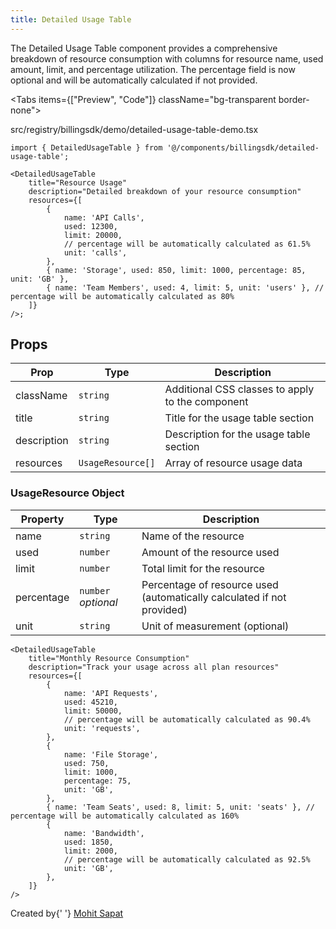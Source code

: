 ```yaml
---
title: Detailed Usage Table
---
```



The Detailed Usage Table component provides a comprehensive breakdown of resource consumption with columns for resource name, used amount, limit, and percentage utilization. The percentage field is now optional and will be automatically calculated if not provided.

<Tabs items={["Preview", "Code"]} className="bg-transparent border-none">
  <Tab value="Preview" className="border-none bg-transparent p-0 mt-3">
    <PreviewComponents registryName="billingsdk">
      <DetailedUsageTableDemo />
    </PreviewComponents>
  </Tab>

<Tab value="Code" className="mt-3">
	<include
		cwd
		lang="tsx"
		meta='title="src/registry/billingsdk/demo/detailed-usage-table-demo.tsx"'
	>
		src/registry/billingsdk/demo/detailed-usage-table-demo.tsx
	</include>
</Tab>

</Tabs>

```tsx
import { DetailedUsageTable } from '@/components/billingsdk/detailed-usage-table';

<DetailedUsageTable
	title="Resource Usage"
	description="Detailed breakdown of your resource consumption"
	resources={[
		{
			name: 'API Calls',
			used: 12300,
			limit: 20000,
			// percentage will be automatically calculated as 61.5%
			unit: 'calls',
		},
		{ name: 'Storage', used: 850, limit: 1000, percentage: 85, unit: 'GB' },
		{ name: 'Team Members', used: 4, limit: 5, unit: 'users' }, // percentage will be automatically calculated as 80%
	]}
/>;
```

## Props

| Prop        | Type              | Description                                      |
| ----------- | ----------------- | ------------------------------------------------ |
| className   | `string`          | Additional CSS classes to apply to the component |
| title       | `string`          | Title for the usage table section                |
| description | `string`          | Description for the usage table section          |
| resources   | `UsageResource[]` | Array of resource usage data                     |

### UsageResource Object

| Property   | Type                | Description                                                            |
| ---------- | ------------------- | ---------------------------------------------------------------------- |
| name       | `string`            | Name of the resource                                                   |
| used       | `number`            | Amount of the resource used                                            |
| limit      | `number`            | Total limit for the resource                                           |
| percentage | `number` _optional_ | Percentage of resource used (automatically calculated if not provided) |
| unit       | `string`            | Unit of measurement (optional)                                         |

```tsx
<DetailedUsageTable
	title="Monthly Resource Consumption"
	description="Track your usage across all plan resources"
	resources={[
		{
			name: 'API Requests',
			used: 45210,
			limit: 50000,
			// percentage will be automatically calculated as 90.4%
			unit: 'requests',
		},
		{
			name: 'File Storage',
			used: 750,
			limit: 1000,
			percentage: 75,
			unit: 'GB',
		},
		{ name: 'Team Seats', used: 8, limit: 5, unit: 'seats' }, // percentage will be automatically calculated as 160%
		{
			name: 'Bandwidth',
			used: 1850,
			limit: 2000,
			// percentage will be automatically calculated as 92.5%
			unit: 'GB',
		},
	]}
/>
```

<div className="mt-8 pt-8 border-t border-gray-200 dark:border-gray-800">
	<div className="flex items-center justify-between">
		<div>
			<span className="text-sm text-gray-500 dark:text-gray-400">
				Created by{' '}
				<a
					href="https://github.com/sapatmohit"
					className="text-blue-600 hover:underline dark:text-blue-400"
				>
					Mohit Sapat
				</a>
			</span>
		</div>
	</div>
</div>
